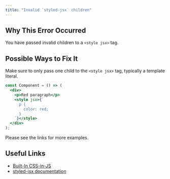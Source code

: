 ```yaml
---
title: "Invalid `styled-jsx` children"
---
```


## Why This Error Occurred

You have passed invalid children to a `<style jsx>` tag.

## Possible Ways to Fix It

Make sure to only pass one child to the `<style jsx>` tag, typically a template literal.

```jsx filename="example.js"
const Component = () => (
  <div>
    <p>Red paragraph</p>
    <style jsx>{`
      p {
        color: red;
      }
    `}</style>
  </div>
);
```

Please see the links for more examples.

## Useful Links

- [Built-In CSS-in-JS](/docs/pages/building-your-application/styling/css-in-js)
- [styled-jsx documentation](https://github.com/vercel/styled-jsx)
